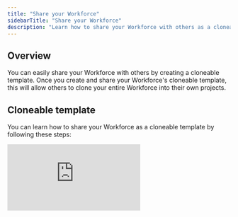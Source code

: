 ```yaml
---
title: "Share your Workforce"
sidebarTitle: "Share your Workforce"
description: "Learn how to share your Workforce with others as a cloneable template"
---
```


## Overview

You can easily share your Workforce with others by creating a cloneable template. Once you create and share your Workforce's cloneable template, this will allow others to clone your entire Workforce into their own projects. 

## Cloneable template

You can learn how to share your Workforce as a cloneable template by following these steps: 

<div style={{ width:"100%",position:"relative" }}>
<iframe src="https://app.supademo.com/embed/cmbfspjqz498wsn1r8t02b75k?embed_v=2" frameBorder="0" title="Relevanceai Demo" allow="clipboard-write" webkitallowfullscreen="true" mozallowfullscreen="true" allowfullscreen style={{ position:"absolute",top:0,left:0,width:"100%",height:"100%",border:"3px solid #5E43CE",borderRadius:"10px" }} />

</div>

1. Open your Workforce and click 'Run'
2. Then, click 'Share'
3. Toggle on the button to create a cloneable template of your Workforce
4. Click on 'Enable public access' after reading through the message on the screen that pops up
5. Finally, click on 'Copy' to copy the link to your Workforce's cloneable template and share it with others!

## Frequently asked questions

<Accordion title="Can I share Workforces with free customers?">Unfortunately, the Workforce feature is not available to our free customers, so they will not be able to open the link.</Accordion>